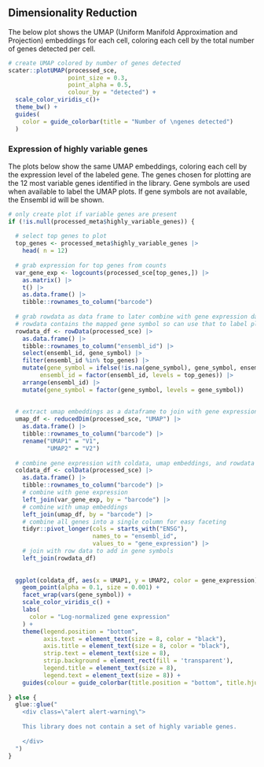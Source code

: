 ## Dimensionality Reduction 

The below plot shows the UMAP (Uniform Manifold Approximation and Projection) embeddings for each cell, coloring each cell by the total number of genes detected per cell.

```r
# create UMAP colored by number of genes detected 
scater::plotUMAP(processed_sce,
                 point_size = 0.3,
                 point_alpha = 0.5,
                 colour_by = "detected") +
  scale_color_viridis_c()+
  theme_bw() + 
  guides(
    color = guide_colorbar(title = "Number of \ngenes detected")
  )
```

### Expression of highly variable genes

The plots below show the same UMAP embeddings, coloring each cell by the expression level of the labeled gene.
The genes chosen for plotting are the 12 most variable genes identified in the library.
Gene symbols are used when available to label the UMAP plots.
If gene symbols are not available, the Ensembl id will be shown.

```r
# only create plot if variable genes are present
if (!is.null(processed_meta$highly_variable_genes)) {
  
  # select top genes to plot 
  top_genes <- processed_meta$highly_variable_genes |>
    head( n = 12)
  
  # grab expression for top genes from counts
  var_gene_exp <- logcounts(processed_sce[top_genes,]) |>
    as.matrix() |>
    t() |>
    as.data.frame() |>
    tibble::rownames_to_column("barcode")
  
  # grab rowdata as data frame to later combine with gene expression data
  # rowdata contains the mapped gene symbol so can use that to label plots instead of ensembl gene id from rownames 
  rowdata_df <- rowData(processed_sce) |>
    as.data.frame() |>
    tibble::rownames_to_column("ensembl_id") |>
    select(ensembl_id, gene_symbol) |>
    filter(ensembl_id %in% top_genes) |>
    mutate(gene_symbol = ifelse(!is.na(gene_symbol), gene_symbol, ensembl_id),
         ensembl_id = factor(ensembl_id, levels = top_genes)) |>
    arrange(ensembl_id) |>
    mutate(gene_symbol = factor(gene_symbol, levels = gene_symbol))
  
  
  # extract umap embeddings as a dataframe to join with gene expression and coldata for plotting
  umap_df <- reducedDim(processed_sce, "UMAP") |>
    as.data.frame() |>
    tibble::rownames_to_column("barcode") |>
    rename("UMAP1" = "V1",
           "UMAP2" = "V2")
  
  # combine gene expression with coldata, umap embeddings, and rowdata and create data frame to use for plotting
  coldata_df <- colData(processed_sce) |>
    as.data.frame() |>
    tibble::rownames_to_column("barcode") |>
    # combine with gene expression
    left_join(var_gene_exp, by = "barcode") |>
    # combine with umap embeddings 
    left_join(umap_df, by = "barcode") |>
    # combine all genes into a single column for easy faceting 
    tidyr::pivot_longer(cols = starts_with("ENSG"),
                        names_to = "ensembl_id",
                        values_to = "gene_expression") |>
    # join with row data to add in gene symbols 
    left_join(rowdata_df)
  
  
  ggplot(coldata_df, aes(x = UMAP1, y = UMAP2, color = gene_expression)) + 
    geom_point(alpha = 0.1, size = 0.001) + 
    facet_wrap(vars(gene_symbol)) +
    scale_color_viridis_c() +
    labs(
      color = "Log-normalized gene expression"
    ) +
    theme(legend.position = "bottom", 
          axis.text = element_text(size = 8, color = "black"),
          axis.title = element_text(size = 8, color = "black"),
          strip.text = element_text(size = 8),
          strip.background = element_rect(fill = 'transparent'),
          legend.title = element_text(size = 8),
          legend.text = element_text(size = 8)) + 
    guides(colour = guide_colorbar(title.position = "bottom", title.hjust = 0.5))
  
} else {
  glue::glue("
    <div class=\"alert alert-warning\">
    
    This library does not contain a set of highly variable genes. 
    
    </div>
  ")
}
```
